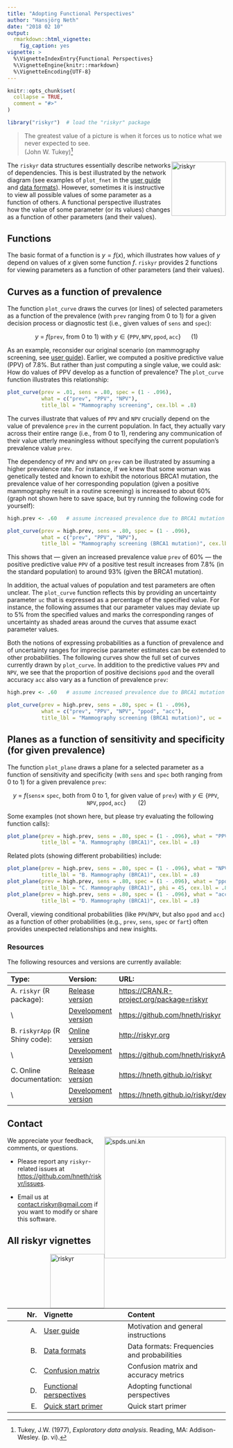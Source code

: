 ```yaml
---
title: "Adopting Functional Perspectives"
author: "Hansjörg Neth"
date: "2018 02 10"
output: 
  rmarkdown::html_vignette: 
    fig_caption: yes
vignette: > 
  %\VignetteIndexEntry{Functional Perspectives}
  %\VignetteEngine{knitr::rmarkdown}
  %\VignetteEncoding{UTF-8}
---
```


```r
knitr::opts_chunk$set(
  collapse = TRUE,
  comment = "#>"
)

library("riskyr")  # load the "riskyr" package
```

<!-- Motto: -->

> The greatest value of a picture is when it forces us to notice what we never expected to see.  
> (John W. Tukey)^[Tukey, J.W. (1977), _Exploratory data analysis_. Reading, MA: Addison-Wesley. (p. vi).]


<!-- riskyr logo: -->

<a href="https://github.com/hneth/riskyr">
<img src="../inst/pix/riskyr_cube.png" alt="riskyr" style="width: 125px; float: right; border:10;"/>
</a>


<!-- Introduction: --> 

The `riskyr` data structures essentially describe networks of dependencies. 
This is best illustrated by the network diagram (see examples of `plot_fnet` in the 
[user guide](A_user_guide.html) and [data formats](B_data_formats.html)). 
However, sometimes it is instructive to view all possible values of some parameter 
as a function of others. A functional perspective illustrates how the value of 
some parameter (or its values) changes as a function of other parameters 
(and their values). 


## Functions

The basic format of a function is $y = f(x)$, which illustrates how values of $y$ 
depend on values of $x$ given some function $f$. `riskyr` provides 2 functions for 
viewing parameters as a function of other parameters (and their values). 

<!-- 
$$
\begin{aligned}
y \ &= \ f(x)  &  \\
y \ &= \ f(\texttt{prev} \textrm{, from 0 to 1})  \textrm{ with } y \in \{\texttt{PPV}, \texttt{NPV}, \texttt{ppod}, \texttt{acc}\} & (1)  \\
y \ &= \ f(\texttt{sens} \times\ \texttt{spec} \textrm{, both from 0 to 1, for given value of } \texttt{prev}) \textrm{ with } y \in \{\texttt{PPV}, \texttt{NPV}, \texttt{ppod}, \texttt{acc}\} & (2) \\ 
\end{aligned}
$$
-->

## Curves as a function of prevalence

The function `plot_curve` draws the curves (or lines) of selected parameters as a function of the prevalence (with `prev` ranging from 0 to 1) 
for a given decision process or diagnostic test (i.e., given values of `sens` and `spec`): 

$$y \ = \ f(\texttt{prev} \textrm{, from 0 to 1})  \textrm{ with } y \in \{\texttt{PPV}, \texttt{NPV}, \texttt{ppod}, \texttt{acc}\}  \ \ \ \ \ \   (1)$$

As an example, reconsider our original scenario (on mammography screening, see [user guide](A_user_guide.html)). Earlier, we computed a positive predictive value (PPV) of 7.8%. But rather than just computing a single value, we could ask: How do values of PPV develop as a function of prevalence? The `plot_curve` function illustrates this relationship: 

```r
plot_curve(prev = .01, sens = .80, spec = (1 - .096), 
           what = c("prev", "PPV", "NPV"), 
           title_lbl = "Mammography screening", cex.lbl = .8)
```

The curves illustrate that values of `PPV` and `NPV` crucially depend on the value of prevalence `prev` in the current population. In fact, they actually vary across their entire range (i.e., from 0 to 1), rendering any communication of their value utterly meaningless without specifying the current population's prevalence value `prev`. 

The dependency of `PPV` and `NPV` on `prev` can be illustrated by assuming a higher prevalence rate. For instance, if we knew that some woman was genetically tested and known to exhibit the notorious BRCA1 mutation, the prevalence value of her corresponding population (given a positive mammography result in a routine screening) is increased to about 60% (graph not shown here to save space, but try running the following code for yourself): 

```r
high.prev <- .60   # assume increased prevalence due to BRCA1 mutation

plot_curve(prev = high.prev, sens = .80, spec = (1 - .096), 
           what = c("prev", "PPV", "NPV"), 
           title_lbl = "Mammography screening (BRCA1 mutation)", cex.lbl = .80)
```

This shows that --- given an increased prevalence value `prev` of 60% --- the positive predictive value `PPV` of a positive test result increases from 7.8% (in the standard population) to around 93% (given the BRCA1 mutation). 

In addition, the actual values of population and test parameters are often unclear. The `plot_curve` function reflects this by providing an uncertainty parameter `uc` that is expressed as a percentage of the specified value. For instance, the following assumes that our parameter values may deviate up to 5% from the specified values and marks the corresponding ranges of uncertainty as shaded areas around the curves that assume exact parameter values. 

Both the notions of expressing probabilities as a function of prevalence and of uncertainty ranges for imprecise parameter estimates can be extended to other probabilities. The following curves show the full set of curves currently drawn by `plot_curve`. In addition to the predictive values `PPV` and `NPV`, we see that the proportion of positive decisions `ppod` and the overall accuracy `acc` also vary as a function of prevalence `prev`:

```r
high.prev <- .60   # assume increased prevalence due to BRCA1 mutation

plot_curve(prev = high.prev, sens = .80, spec = (1 - .096), 
           what = c("prev", "PPV", "NPV", "ppod", "acc"), 
           title_lbl = "Mammography screening (BRCA1 mutation)", uc = .05, cex.lbl = .80)
```


## Planes as a function of sensitivity and specificity (for given prevalence)

The function `plot_plane` draws a plane for a selected parameter as a function of sensitivity and specificity 
(with `sens` and `spec` both ranging from 0 to 1) for a given prevalence `prev`: 

$$y \ = \ f(\texttt{sens} \times\ \texttt{spec} \textrm{, both from 0 to 1, for given value of } \texttt{prev}) \textrm{ with } y \in \{\texttt{PPV}, \texttt{NPV}, \texttt{ppod}, \texttt{acc}\}  \ \ \ \ \ \ \ (2)$$

Some examples (not shown here, but please try evaluating the following function calls):

```r
plot_plane(prev = high.prev, sens = .80, spec = (1 - .096), what = "PPV",  
           title_lbl = "A. Mammography (BRCA1)", cex.lbl = .8)
```

Related plots (showing different probabilities) include:

```r
plot_plane(prev = high.prev, sens = .80, spec = (1 - .096), what = "NPV",  
           title_lbl = "B. Mammography (BRCA1)", cex.lbl = .8)
plot_plane(prev = high.prev, sens = .80, spec = (1 - .096), what = "ppod", what_col = "firebrick", 
           title_lbl = "C. Mammography (BRCA1)", phi = 45, cex.lbl = .8)
plot_plane(prev = high.prev, sens = .80, spec = (1 - .096), what = "acc",  what_col = "forestgreen", 
           title_lbl = "D. Mammography (BRCA1)", cex.lbl = .8)
```


Overall, viewing conditional probabilities (like `PPV`/`NPV`, but also `ppod` and `acc`) as a function of other probabilities (e.g., `prev`, `sens`, `spec` or `fart`) often provides unexpected relationships and new insights.


### Resources

The following resources and versions are currently available:

Type:                    | Version:           | URL:                           |        
:------------------------|:-------------------|:-------------------------------|
A. `riskyr` (R package): | [Release version](https://CRAN.R-project.org/package=riskyr) | <https://CRAN.R-project.org/package=riskyr> |
\                        | [Development version](https://github.com/hneth/riskyr)       | <https://github.com/hneth/riskyr> | 
B. `riskyrApp` (R Shiny code): | [Online version](http://riskyr.org)                    | <http://riskyr.org> | 
\                        | [Development version](https://github.com/hneth/riskyrApp)    | <https://github.com/hneth/riskyrApp> | 
C. Online documentation: | [Release version](https://hneth.github.io/riskyr)            | <https://hneth.github.io/riskyr> | 
\                        | [Development version](https://hneth.github.io/riskyr/dev)    | <https://hneth.github.io/riskyr/dev> | 


## Contact

<!-- uni.kn logo and link to SPDS: -->  
<a href="https://www.spds.uni-konstanz.de/">
<img src = "../inst/pix/uniKn_logo.png" alt = "spds.uni.kn" style = "width: 280px; float: right; border:10;"/> 
</a>

We appreciate your feedback, comments, or questions. 

- Please report any `riskyr`-related issues at <https://github.com/hneth/riskyr/issues>. 

- Email us at <contact.riskyr@gmail.com> if you want to modify or share this software. 


## All riskyr vignettes

<!-- riskyr logo: -->
<a href="https://github.com/hneth/riskyr">
<img src="../inst/pix/riskyr_cube.png" alt="riskyr" style="width: 125px; float: right; border:10;"/>
</a>

<!-- Index of vignettes: -->

| Nr.  | Vignette | Content    |        
| ---: |:---------|:-----------|
| A. | [User guide](A_user_guide.html) | Motivation and general instructions | 
| B. | [Data formats](B_data_formats.html) | Data formats: Frequencies and probabilities | 
| C. | [Confusion matrix](C_confusion_matrix.html) | Confusion matrix and accuracy metrics |
| D. | [Functional perspectives](D_functional_perspectives.html) | Adopting functional perspectives |
| E. | [Quick start primer](E_riskyr_primer.html) | Quick start primer |

<!-- eof. -->
